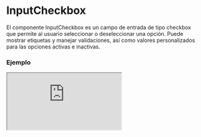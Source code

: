 
# InputCheckbox

El componente InputCheckbox es un campo de entrada de tipo checkbox que permite al usuario seleccionar o deseleccionar una opción. Puede mostrar etiquetas y manejar validaciones, así como valores personalizados para las opciones activas e inactivas.

### Ejemplo

<Iframe src="https://fenextjs-component-storybook.vercel.app/iframe.html?args=&id=input-inputcheckbox--index&viewMode=story" />

### Importacion

Para importar el componente InputCheckbox, se puede hacer desde fenextjs

```tsx copy
import { InputCheckbox } from "fenextjs";
```

### Parametros

| Parametro | Tipo | Requerido | Default | Descripcion |
| --------- | ---- | --------- | ------- | ----------- |
| label | any | no | '' | Etiqueta que se muestra al lado del checkbox. |
| labelPosition | 'right' \| 'left' | no | 'right' | Posición de la etiqueta en relación con el checkbox. |
| name | string | no | '' | Atributo name del elemento input checkbox. |
| onChange | (checked: boolean) =\> void | no | undefined | Función que se ejecuta cuando se alterna el checkbox, recibe un valor booleano que indica si está seleccionado. |
| defaultValue | boolean | no | false | Valor predeterminado del checkbox cuando se renderiza por primera vez. |
| value | boolean | no | undefined | Valor controlado del checkbox. |
| disabled | boolean | no | false | Indica si el checkbox está deshabilitado. |
| onValidateCheck | () =\> Promise\<void\> \| void | no | undefined | Función que se ejecuta para validar el checkbox. |
| optional | boolean | no | false | Indica si el checkbox es opcional. |
| optionalText | string | no | '(optional)' | Texto que se muestra si el checkbox es opcional. |
| required | boolean | no | false | Indica si el checkbox es obligatorio. |
| requiredText | string | no | '*' | Texto que se muestra si el checkbox es obligatorio. |
| onActive | () =\> void | no | undefined | Función que se ejecuta cuando el checkbox se activa. |
| onInactive | () =\> void | no | undefined | Función que se ejecuta cuando el checkbox se desactiva. |
| valueActive | VT | no | undefined | Valor a pasar cuando el checkbox se activa. |
| valueInactive | VF | no | undefined | Valor a pasar cuando el checkbox se desactiva. |
| icon | ReactNode | no | \<Check /\> | Ícono que se muestra junto al checkbox. |

### Storybook

Para ver el storybook del componente lo puede hacer con este [link](https://fenextjs-component-storybook.vercel.app/?path=/story/input-inputcheckbox--index)

### Usos

- Básico

```tsx copy
<InputCheckbox label="Acepto los términos y condiciones" />
```

- Checkbox deshabilitado

```tsx copy
<InputCheckbox label="No puedo seleccionar este" disabled={true} />
```

- Checkbox obligatorio

```tsx copy
<InputCheckbox label="Este checkbox es obligatorio" required={true} />
```

- Checkbox opcional con texto

```tsx copy
<InputCheckbox label="Este es opcional" optional={true} optionalText="(opcional)" />
```

